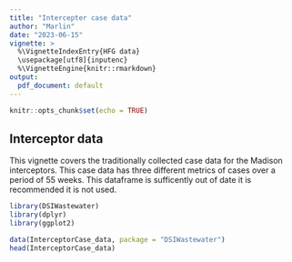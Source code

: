 ```yaml
---
title: "Intercepter case data"
author: "Marlin"
date: "2023-06-15"
vignette: >
  %\VignetteIndexEntry{HFG data}
  \usepackage[utf8]{inputenc}
  %\VignetteEngine{knitr::rmarkdown}
output:
  pdf_document: default
---
```


```r
knitr::opts_chunk$set(echo = TRUE)
```

## Interceptor data

This vignette covers the traditionally collected case data for the Madison interceptors. This case data has three different metrics of cases over a period of 55 weeks. This dataframe is sufficently out of date it is recommended it is not used.
```r
library(DSIWastewater)
library(dplyr)
library(ggplot2)

data(InterceptorCase_data, package = "DSIWastewater")
head(InterceptorCase_data)
```

```r

```


```r
```